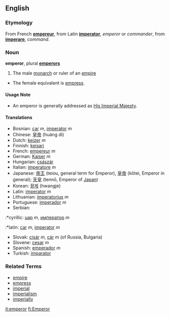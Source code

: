 ==English==
===Etymology===
From French '''[[empereur]]''', from Latin '''[[imperator]]''', ''emperor'' or ''commander'', from '''[[imperare]]''', ''command''.

===Noun===
'''emperor''', plural '''[[emperors]]'''

#The male [[monarch]] or ruler of an [[empire]]
*The female equivalent is [[empress]].

====Usage Note====
* An emperor is generally addressed as [[His Imperial Majesty]].

====Translations====
*Bosnian: [[car]] ''m'', [[imperator]] ''m''
*Chinese: [[皇帝]] (huáng dì)
*Dutch: [[keizer]] ''m''
*Finnish: [[keisari]]
*French: [[empereur]] ''m''
*German: [[Kaiser]] ''m''
*Hungarian: [[császár]]
*Italian: [[imperatore]] ''m''
*Japanese: [[帝王]] (teiou, general term for Emperor), [[皇帝]] (kōtei, Emperor in general); [[天皇]] (tennō, Emperor of [[Japan]])
*Korean: [[황제]] (hwangje)
*Latin: [[imperator]] ''m''
*Lithuanian: [[imperatorius]] ''m''
*Portuguese: [[imperador]] ''m''
*Serbian:
:*cyrillic: [[цар]] ''m'', [[император]] ''m''
:*latin: [[car]] ''m'', [[imperator]] ''m''
*Slovak: [[cisár]] ''m'', [[cár]] ''m'' (of Russia, Bulgaria)
*Slovene: [[cesar]] ''m''
*Spanish: [[emperador]] ''m''
*Turkish: [[imparator]]

===Related Terms===
*[[empire]]
*[[empress]]
*[[imperial]]
*[[imperialism]]
*[[imperially]]

[[it:emperor]]
[[fi:Emperor]]
